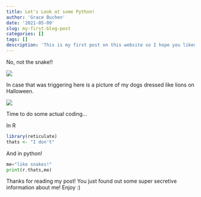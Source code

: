 ```yaml
---
title: Let's Look at some Python!
author: 'Grace Buchen'
date: '2021-05-09'
slug: my-first-blog-post
categories: []
tags: []
description: 'This is my first post on this website so I hope you liked it.'
---
```


No, not the snake!! 

![](/post/2021-05-09-my-first-blog-post_files/Invasive_5.jpeg)

In case that was triggering here is a picture of my dogs dressed like lions on Halloween. 

![](/post/2021-05-09-my-first-blog-post_files/IMG_6715.jpeg)

Time to do some actual coding... 

In R
```R
library(reticulate)
thats <- "I don't"
```

And in python! 
```python
me="like snakes!"
print(r.thats,me)  
```

Thanks for reading my post! You just found out some super secretive information about me! Enjoy :) 